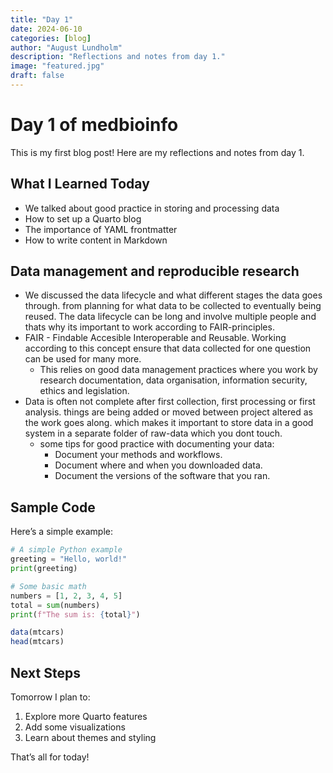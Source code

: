 ```yaml
---
title: "Day 1"
date: 2024-06-10
categories: [blog]
author: "August Lundholm"
description: "Reflections and notes from day 1."
image: "featured.jpg"
draft: false
---
```


# Day 1 of medbioinfo

This is my first blog post! Here are my reflections and notes from day 1.

## What I Learned Today
- We talked about good practice in storing and processing data
- How to set up a Quarto blog
- The importance of YAML frontmatter
- How to write content in Markdown

## Data management and reproducible research
- We discussed the data lifecycle and what different stages the data goes through. from planning for what data to be collected to eventually being reused. The data lifecycle can be long and involve multiple people and thats  why its important to work according to FAIR-principles.
- FAIR - Findable Accesible Interoperable and Reusable. Working according to this concept ensure that data collected for one question can be used for many more. 
    - This relies on good data management practices where you work by research documentation, data organisation, information security, ethics and legislation.
- Data is often not complete after first collection, first processing or first analysis. things are being added or moved between project altered as the work goes along. which makes it important to store data in a good system in a separate folder of raw-data which you dont touch. 
    - some tips for good practice with documenting your data: 
        - Document your methods and workflows.
        - Document where and when you downloaded data.
        - Document the versions of the software that you ran.


## Sample Code

Here's a simple example:

```python
# A simple Python example
greeting = "Hello, world!"
print(greeting)

# Some basic math
numbers = [1, 2, 3, 4, 5]
total = sum(numbers)
print(f"The sum is: {total}")
```

```R
data(mtcars)
head(mtcars)
```
## Next Steps

Tomorrow I plan to:

1. Explore more Quarto features
2. Add some visualizations
3. Learn about themes and styling

That's all for today!

